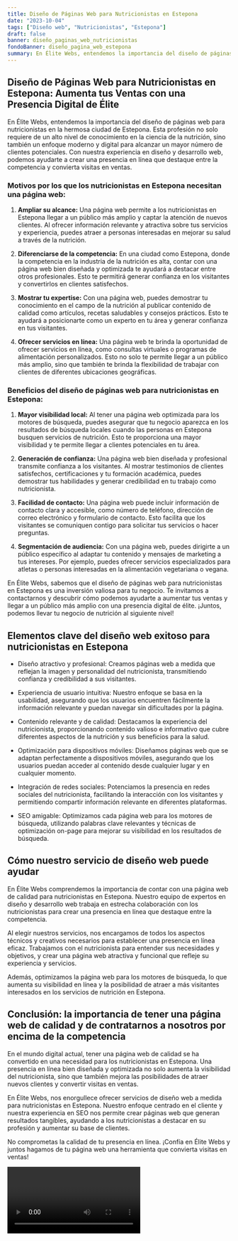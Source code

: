```yaml
---
title: Diseño de Páginas Web para Nutricionistas en Estepona
date: "2023-10-04"
tags: ["Diseño web", "Nutricionistas", "Estepona"]
draft: false
banner: diseño_paginas_web_nutricionistas
fondoBanner: diseño_pagina_web_estepona
summary: En Élite Webs, entendemos la importancia del diseño de páginas web para nutricionistas en la hermosa ciudad de Estepona. Esta profesión no solo requiere de un alto nivel de conocimiento en la ciencia de la nutrición, sino también un enfoque moderno y digital para alcanzar un mayor número de clientes potenciales. Con nuestra experiencia en diseño y desarrollo web, podemos ayudarte a crear una presencia en línea que destaque entre la competencia y convierta visitas en ventas.
---
```



## Diseño de Páginas Web para Nutricionistas en Estepona: Aumenta tus Ventas con una Presencia Digital de Élite

En Élite Webs, entendemos la importancia del diseño de páginas web para nutricionistas en la hermosa ciudad de Estepona. Esta profesión no solo requiere de un alto nivel de conocimiento en la ciencia de la nutrición, sino también un enfoque moderno y digital para alcanzar un mayor número de clientes potenciales. Con nuestra experiencia en diseño y desarrollo web, podemos ayudarte a crear una presencia en línea que destaque entre la competencia y convierta visitas en ventas.

### Motivos por los que los nutricionistas en Estepona necesitan una página web:

1. **Ampliar su alcance:** Una página web permite a los nutricionistas en Estepona llegar a un público más amplio y captar la atención de nuevos clientes. Al ofrecer información relevante y atractiva sobre tus servicios y experiencia, puedes atraer a personas interesadas en mejorar su salud a través de la nutrición.

2. **Diferenciarse de la competencia:** En una ciudad como Estepona, donde la competencia en la industria de la nutrición es alta, contar con una página web bien diseñada y optimizada te ayudará a destacar entre otros profesionales. Esto te permitirá generar confianza en los visitantes y convertirlos en clientes satisfechos.

3. **Mostrar tu expertise:** Con una página web, puedes demostrar tu conocimiento en el campo de la nutrición al publicar contenido de calidad como artículos, recetas saludables y consejos prácticos. Esto te ayudará a posicionarte como un experto en tu área y generar confianza en tus visitantes.

4. **Ofrecer servicios en línea:** Una página web te brinda la oportunidad de ofrecer servicios en línea, como consultas virtuales o programas de alimentación personalizados. Esto no solo te permite llegar a un público más amplio, sino que también te brinda la flexibilidad de trabajar con clientes de diferentes ubicaciones geográficas.

### Beneficios del diseño de páginas web para nutricionistas en Estepona:

1. **Mayor visibilidad local:** Al tener una página web optimizada para los motores de búsqueda, puedes asegurar que tu negocio aparezca en los resultados de búsqueda locales cuando las personas en Estepona busquen servicios de nutrición. Esto te proporciona una mayor visibilidad y te permite llegar a clientes potenciales en tu área.

2. **Generación de confianza:** Una página web bien diseñada y profesional transmite confianza a los visitantes. Al mostrar testimonios de clientes satisfechos, certificaciones y tu formación académica, puedes demostrar tus habilidades y generar credibilidad en tu trabajo como nutricionista.

3. **Facilidad de contacto:** Una página web puede incluir información de contacto clara y accesible, como número de teléfono, dirección de correo electrónico y formulario de contacto. Esto facilita que los visitantes se comuniquen contigo para solicitar tus servicios o hacer preguntas.

4. **Segmentación de audiencia:** Con una página web, puedes dirigirte a un público específico al adaptar tu contenido y mensajes de marketing a tus intereses. Por ejemplo, puedes ofrecer servicios especializados para atletas o personas interesadas en la alimentación vegetariana o vegana.

En Élite Webs, sabemos que el diseño de páginas web para nutricionistas en Estepona es una inversión valiosa para tu negocio. Te invitamos a contactarnos y descubrir cómo podemos ayudarte a aumentar tus ventas y llegar a un público más amplio con una presencia digital de élite. ¡Juntos, podemos llevar tu negocio de nutrición al siguiente nivel!

<GifSeo />

<Cta />

## Elementos clave del diseño web exitoso para nutricionistas en Estepona

- Diseño atractivo y profesional: Creamos páginas web a medida que reflejan la imagen y personalidad del nutricionista, transmitiendo confianza y credibilidad a sus visitantes.

- Experiencia de usuario intuitiva: Nuestro enfoque se basa en la usabilidad, asegurando que los usuarios encuentren fácilmente la información relevante y puedan navegar sin dificultades por la página.

- Contenido relevante y de calidad: Destacamos la experiencia del nutricionista, proporcionando contenido valioso e informativo que cubre diferentes aspectos de la nutrición y sus beneficios para la salud.

- Optimización para dispositivos móviles: Diseñamos páginas web que se adaptan perfectamente a dispositivos móviles, asegurando que los usuarios puedan acceder al contenido desde cualquier lugar y en cualquier momento.

- Integración de redes sociales: Potenciamos la presencia en redes sociales del nutricionista, facilitando la interacción con los visitantes y permitiendo compartir información relevante en diferentes plataformas.

- SEO amigable: Optimizamos cada página web para los motores de búsqueda, utilizando palabras clave relevantes y técnicas de optimización on-page para mejorar su visibilidad en los resultados de búsqueda.

## Cómo nuestro servicio de diseño web puede ayudar

En Élite Webs comprendemos la importancia de contar con una página web de calidad para nutricionistas en Estepona. Nuestro equipo de expertos en diseño y desarrollo web trabaja en estrecha colaboración con los nutricionistas para crear una presencia en línea que destaque entre la competencia.

Al elegir nuestros servicios, nos encargamos de todos los aspectos técnicos y creativos necesarios para establecer una presencia en línea eficaz. Trabajamos con el nutricionista para entender sus necesidades y objetivos, y crear una página web atractiva y funcional que refleje su experiencia y servicios.

Además, optimizamos la página web para los motores de búsqueda, lo que aumenta su visibilidad en línea y la posibilidad de atraer a más visitantes interesados en los servicios de nutrición en Estepona.

## Conclusión: la importancia de tener una página web de calidad y de contratarnos a nosotros por encima de la competencia

En el mundo digital actual, tener una página web de calidad se ha convertido en una necesidad para los nutricionistas en Estepona. Una presencia en línea bien diseñada y optimizada no solo aumenta la visibilidad del nutricionista, sino que también mejora las posibilidades de atraer nuevos clientes y convertir visitas en ventas.

En Élite Webs, nos enorgullece ofrecer servicios de diseño web a medida para nutricionistas en Estepona. Nuestro enfoque centrado en el cliente y nuestra experiencia en SEO nos permite crear páginas web que generan resultados tangibles, ayudando a los nutricionistas a destacar en su profesión y aumentar su base de clientes.

No comprometas la calidad de tu presencia en línea. ¡Confía en Élite Webs y juntos hagamos de tu página web una herramienta que convierta visitas en ventas!

<Video />

<CtaBot job="Nutricionistas" city="Estepona" />

<Gmaps query="Estepona+españa+maps" />
